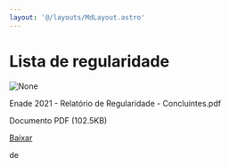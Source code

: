 ```yaml
---
layout: '@/layouts/MdLayout.astro'
---
```






Lista de regularidade
=====================









<Image src="https://arapiraca.ufal.br/graduacao/ciencia-da-computacao/institucional/enade/enade-2021/enade-2021-relatorio-de-regularidade-concluintes.pdf/%2b%2bplone%2b%2bufalprofile/imgs/file-icon.png" alt="None" inferSize />


 Enade 2021 - Relatório de Regularidade - Concluintes.pdf  

 Documento PDF
 (102.5KB)
 

[Baixar](../enade-2021-relatorio-de-regularidade-concluinte/%40%40download/file/Enade%202021%20-%20Relato%cc%81rio%20de%20Regularidade%20-%20Concluintes.3dc)























 de 












